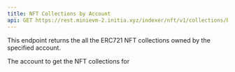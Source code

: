 ```yaml
---
title: NFT Collections by Account
api: GET https://rest.minievm-2.initia.xyz/indexer/nft/v1/collections/by_account/{account}
---
```


This endpoint returns the all the ERC721 NFT collections owned by the specified account.

<ParamField path="account" type="string" required="true">
  The account to get the NFT collections for
</ParamField>